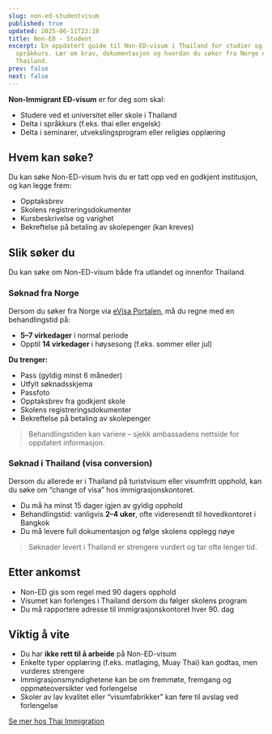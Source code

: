 ```yaml
---
slug: non-ed-studentvisum
published: true
updated: 2025-06-11T23:18
title: Non-ED - Student
excerpt: En oppdatert guide til Non-ED-visum i Thailand for studier og
  språkkurs. Lær om krav, dokumentasjon og hvordan du søker fra Norge eller i
  Thailand.
prev: false
next: false
---
```

**Non-Immigrant ED-visum** er for deg som skal:

- Studere ved et universitet eller skole i Thailand
- Delta i språkkurs (f.eks. thai eller engelsk)
- Delta i seminarer, utvekslingsprogram eller religiøs opplæring

## Hvem kan søke?

Du kan søke Non-ED-visum hvis du er tatt opp ved en godkjent institusjon, og kan legge frem:

- Opptaksbrev
- Skolens registreringsdokumenter
- Kursbeskrivelse og varighet
- Bekreftelse på betaling av skolepenger (kan kreves)

## Slik søker du

Du kan søke om Non-ED-visum både fra utlandet og innenfor Thailand.

### Søknad fra Norge

Dersom du søker fra Norge via [eVisa Portalen](https://www.thaievisa.go.th/), må du regne med en behandlingstid på:

- **5–7 virkedager** i normal periode
- Opptil **14 virkedager** i høysesong (f.eks. sommer eller jul)

**Du trenger:**

- Pass (gyldig minst 6 måneder)
- Utfylt søknadsskjema
- Passfoto
- Opptaksbrev fra godkjent skole
- Skolens registreringsdokumenter
- Bekreftelse på betaling av skolepenger

> Behandlingstiden kan variere – sjekk ambassadens nettside for oppdatert informasjon.

### Søknad i Thailand (visa conversion)

Dersom du allerede er i Thailand på turistvisum eller visumfritt opphold, kan du søke om “change of visa” hos immigrasjonskontoret.

- Du må ha minst 15 dager igjen av gyldig opphold
- Behandlingstid: vanligvis **2–4 uker**, ofte videresendt til hovedkontoret i Bangkok
- Du må levere full dokumentasjon og følge skolens opplegg nøye

> Søknader levert i Thailand er strengere vurdert og tar ofte lenger tid.

## Etter ankomst

- Non-ED gis som regel med 90 dagers opphold
- Visumet kan forlenges i Thailand dersom du følger skolens program
- Du må rapportere adresse til immigrasjonskontoret hver 90. dag

## Viktig å vite

- Du har **ikke rett til å arbeide** på Non-ED-visum
- Enkelte typer opplæring (f.eks. matlaging, Muay Thai) kan godtas, men vurderes strengere
- Immigrasjonsmyndighetene kan be om fremmøte, fremgang og oppmøteoversikter ved forlengelse
- Skoler av lav kvalitet eller “visumfabrikker” kan føre til avslag ved forlengelse

[Se mer hos Thai Immigration](https://www.immigration.go.th/)
